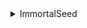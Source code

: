 <details>

<summary>ImmortalSeed</summary>

- Anime
- Audiobooks
- Documentary - HD
- Ebooks
- FLAC
- Movies-4k
- Movies-HD
- Movies-Low Def
- Movies-Packs
- Movies-SD
- Sports Tv
- TV - 480p
- TV - High Definition
- TV SD - x264
- TV SD - XviD
- TV Season Packs - 4K
- TV Season Packs - HD
- TV Season Packs - SD

</details>
